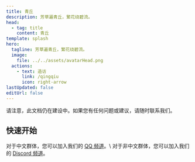 ```yaml
---
title: 青丘
description: 芳草遍青丘，繁花绕碧流。
head:
  - tag: title
    content: 青丘
template: splash
hero:
  tagline: 芳草遍青丘，繁花绕碧流。
  image:
    file: ../../assets/avatarHead.png
  actions:
    - text: 造访
      link: /qingqiu
      icon: right-arrow
lastUpdated: false
editUrl: false
---
```



<Aside type="caution" title="文档仍在建设中">
  请注意，此文档仍在建设中。如果您有任何问题或建议，请随时联系我们。
</Aside>

## 快速开始

<CardGrid>
  <Card title="加入频道" icon="comment">
      对于中文群体，您可以加入我们的 <a href="https://pd.qq.com/s/1vbkit4bj">QQ 频道</a>。\
      对于非中文群体，您可以加入我们的 <a href="https://discord.gg/z974WwPEJt">Discord 频道</a>。
  </Card>

  <LinkCard
    title="LunarFox 整合包"
    description="LunarFox 是一个性能整合包，带有生活质量提升模组和 OptiFine 替代方案。该整合包包括一些开箱即用的模组配置和良好的性能配置。"
    href="/lunarfox/"
  />
</CardGrid>
